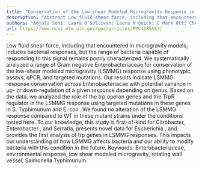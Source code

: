 ```yaml
---
title: "Conservation of the Low-shear Modeled Microgravity Response in Enterobacteriaceae and Analysis of thetrpGenes in this Response"
description: "Abstract Low fluid shear force, including that encountered in microgravity models, induces bacterial responses, but the range of bacteria capable of responding to this signal remains poorly characteri..."
authors: "Anjali Soni; Laura O’Sullivan; Laura N Quick; C Mark Ott; Cheryl A Nickerson; James W Wilson"
url: https://www.ncbi.nlm.nih.gov/pmc/articles/PMC4085587/
---
```


Low fluid shear force, including that encountered in microgravity models, induces bacterial responses, but the range of bacteria capable of responding to this signal remains poorly characterized. We systematically analyzed a range of Gram negative Enterobacteriaceae for conservation of the low-shear modeled microgravity (LSMMG) response using phenotypic assays, qPCR, and targeted mutations. Our results indicate LSMMG response conservation across Enterobacteriacae with potential variance in up- or down-regulation of a given response depending on genus. Based on the data, we analyzed the role of the trp operon genes and the TrpR regulator in the LSMMG response using targeted mutations in these genes in S. Typhimurium and E. coli . We found no alteration of the LSMMG response compared to WT in these mutant strains under the conditions tested here. To our knowledge, this study is first-of-kind for Citrobacter, Enterobacter , and Serratia, presents novel data for Escherichia , and provides the first analysis of trp genes in LSMMG responses. This impacts our understanding of how LSMMG affects bacteria and our ability to modify bacteria with this condition in the future. Keywords: Enterobacteriaceae, environmental response, low shear modeled microgravity, rotating wall vessel, Salmonella Typhimurium.
